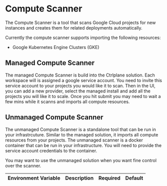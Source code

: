 # Compute Scanner

The Compute Scanner is a tool that scans Google Cloud projects for new instances
and creates them for related deployments automatically.

Currently the compute scanner supports importing the following resources:

- Google Kubernetes Engine Clusters (GKE)

## Managed Compute Scanner

The managed Compute Scanner is build into the Ctrlplane solution. Each workspace
will is assigned a google service account. You need to invite this service
account to your projects you would like it to scan. Then in the UI, you can add
a new provider, select the managed install and add all the projects you will
like it to scale. Once you hit submit you may need to wait a few mins while it
scanns and imports all compute resources.

## Unmanaged Compute Scanner

The unmanaged Compute Scanner is a standalone tool that can be run in your
infrastrcuture. Similar to the managed solution, it imports all compute
resources from your projects. The unmanaged scanner is a docker container that
can be run in your infrastructure. You will need to provide the service account
credentials to the container.

You may want to use the unmanaged solution when you want fine control over the scanner.

| Environment Variable | Description | Required | Default |
| :------------------- | :---------- | -------- | ------- |
